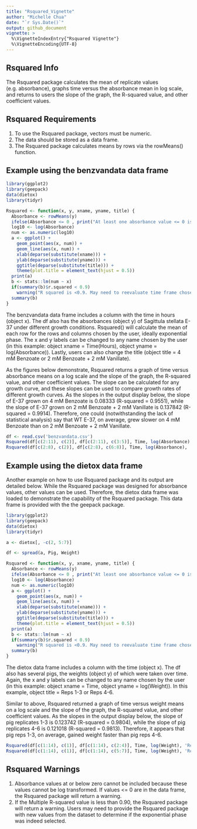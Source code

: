 ```yaml
---
title: "Rsquared_Vignette"
author: "Michelle Chua"
date: "`r Sys.Date()`"
output: github_document
vignette: >
  %\VignetteIndexEntry{"Rsquared Vignette"}
  %\VignetteEncoding{UTF-8}
---
```

## Rsquared Info

The Rsquared package calculates the mean of replicate values (e.g. absorbance), graphs time versus the absorbance mean in log scale, and returns to users the slope of the graph, the R-squared value, and other coefficient values. 

## Rsquared Requirements

1) To use the Rsquared package, vectors must be numeric. 
2) The data should be stored as a data frame.
3) The Rsquared package calculates means by rows via the rowMeans() function.

## Example using the benzvandata data frame

```r
library(ggplot2)
library(geepack)
data(dietox)
library(tidyr)

Rsquared <- function(x, y, xname, yname, title) { 
  Absorbance <- rowMeans(y) 
  ifelse(Absorbance <= 0 , print("At least one absorbance value <= 0 is in data frame. These values must be excluded for log()."), FALSE) 
  log10 <- log(Absorbance) 
  num <- as.numeric(log10) 
  a <- ggplot() +
    geom_point(aes(x, num)) + 
    geom_line(aes(x, num)) + 
    xlab(deparse(substitute(xname))) + 
    ylab(deparse(substitute(yname))) + 
    ggtitle(deparse(substitute(title))) + 
    theme(plot.title = element_text(hjust = 0.5)) 
  print(a) 
  b <- stats::lm(num ~ x) 
  if(summary(b)$r.squared < 0.9)
    warning("R squared is <0.9. May need to reevaluate time frame chosen for log phase. Non-log phase values should be excluded.")
  summary(b) 
}
```

The benzvandata data frame includes a column with the time in hours (object x). The df also has the absorbances (object y) of Sagittula stellata E-37 under different growth conditions. Rsquared() will calculate the mean of each row for the rows and columns chosen by the user, ideally exponential phase. The x and y labels can be changed to any name chosen by the user (in this example: object xname = Time(Hours), object yname = log(Absorbance)). Lastly, users can also change the title (object title = 4 mM Benzoate or 2 mM Benzoate + 2 mM Vanillate). 

As the figures below demonstrate, Rsquared returns a graph of time versus absorbance means on a log scale and the slope of the graph, the R-squared value, and other coefficient values. The slope can be calculated for any growth curve, and these slopes can be used to compare growth rates of different growth curves. As the slopes in the output display below, the slope of E-37 grown on 4 mM Benzoate is 0.08333 (R-squared = 0.9551), while the slope of E-37 grown on 2 mM Benzoate + 2 mM Vanillate is 0.137842 (R-squared = 0.9914). Therefore, one could (notwithstanding the lack of statistical analysis) say that WT E-37, on average, grew slower on 4 mM Benzoate than on 2 mM Benzoate + 2 mM Vanillate. 

```r
df <- read.csv('benzvandata.csv')
Rsquared(df[c(2:11), c(2)], df[c(2:11), c(3:5)], Time, log(Absorbance), '4 mM Benzoate')
Rsquared(df[c(2:8), c(2)], df[c(2:8), c(6:8)], Time, log(Absorbance), '2 mM Benzoate + 2 mM Vanillate')
```

## Example using the dietox data frame

Another example on how to use Rsquared package and its output are detailed below. While the Rsquared package was designed for absorbance values, other values can be used. Therefore, the dietox data frame was loaded to demonstrate the capability of the Rsquared package. This data frame is provided with the the geepack package.

```r
library(ggplot2)
library(geepack)
data(dietox)
library(tidyr)

a <- dietox[, -c(2, 5:7)]

df <- spread(a, Pig, Weight)

Rsquared <- function(x, y, xname, yname, title) { 
  Absorbance <- rowMeans(y) 
  ifelse(Absorbance <= 0 , print("At least one absorbance value <= 0 is in data frame. These values must be excluded for log()."), FALSE) 
  log10 <- log(Absorbance) 
  num <- as.numeric(log10) 
  a <- ggplot() +
    geom_point(aes(x, num)) + 
    geom_line(aes(x, num)) + 
    xlab(deparse(substitute(xname))) + 
    ylab(deparse(substitute(yname))) + 
    ggtitle(deparse(substitute(title))) + 
    theme(plot.title = element_text(hjust = 0.5)) 
  print(a) 
  b <- stats::lm(num ~ x) 
  if(summary(b)$r.squared < 0.9)
    warning("R squared is <0.9. May need to reevaluate time frame chosen for log phase. Non-log phase values should be excluded.")
  summary(b) 
}
```

The dietox data frame includes a column with the time (object x). The df also has several pigs, the weights (object y) of which were taken over time. Again, the x and y labels can be changed to any name chosen by the user (in this example: object xname = Time, object yname = log(Weight)). In this example, object title = Reps 1-3 or Reps 4-6.

Similar to above, Rsquared returned a graph of time versus weight means on a log scale and the slope of the graph, the R-squared value, and other coefficient values. As the slopes in the output display below, the slope of pig replicates 1-3 is 0.123742 (R-squared = 0.9804), while the slope of pig replicates 4-6 is 0.121018 (R-squared = 0.9813). Therefore, it appears that pig reps 1-3, on average, gained weight faster than pig reps 4-6.

```r
Rsquared(df[c(1:14), c(1)], df[c(1:14), c(2:4)], Time, log(Weight), 'Reps 1-3')
Rsquared(df[c(1:14), c(1)], df[c(1:14), c(5:7)], Time, log(Weight), 'Reps 4-6')
```
## Rsquared Warnings

1) Absorbance values at or below zero cannot be included because these values cannot be log transformed. If values <= 0 are in the data frame, the Rsquared package will return a warning.
2) If the Multiple R-squared value is less than 0.90, the Rsquared package will return a warning. Users may need to provide the Rsquared package with new values from the dataset to determine if the exponential phase was indeed selected.